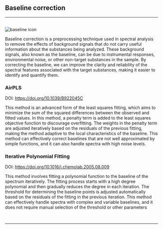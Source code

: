 
## Baseline correction
<hr />
<br />
<Image src="/images/preprocessing_icons/baseline_icon.svg" alt="baseline icon" width={50} height={50} />

Baseline correction is a preprocessing technique used in spectral analysis to remove the effects of background signals that do not carry useful information about the substances being analyzed. These background signals, also known as the baseline, can be due to instrumental responses, environmental noise, or other non-target substances in the sample. By correcting the baseline, we can improve the clarity and reliability of the spectral features associated with the target substances, making it easier to identify and quantify them.

### AirPLS

DOI: https://doi.org/10.1039/B922045C 

This method is an advanced form of the least squares fitting, which aims to minimize the sum of the squared differences between the observed and fitted values. In this method, a penalty term is added to the least squares objective function to discourage overfitting. The weights in the penalty term are adjusted iteratively based on the residuals of the previous fitting, making the method adaptive to the local characteristics of the baseline. This method can effectively correct baselines that are not well approximated by simple functions, and it can also handle spectra with high noise levels.

### Iterative Polynomial Fitting

DOI: https://doi.org/10.1016/j.chemolab.2005.08.009

This method involves fitting a polynomial function to the baseline of the spectrum iteratively. The fitting process starts with a high degree polynomial and then gradually reduces the degree in each iteration. The threshold for determining the baseline points is adjusted automatically based on the residuals of the fitting in the previous iteration. This method can effectively handle spectra with complex and variable baselines, and it does not require manual selection of the threshold or other parameters

<br />
<hr />
<br />
<ImageLink href="/preprocessing/standardization" image={{alt: "standardization icon", src: "/images/preprocessing_icons/standardization_icon.svg"}} text="Standarization" />
<br />
<ImageLink href="/preprocessing/normalization" image={{alt: "normalization icon", src: "/images/preprocessing_icons/normalization_icon.svg"}} text="Normalization" />
<br />
<ImageLink href="/preprocessing/offset" image={{alt: "offset icon", src: "/images/preprocessing_icons/offset_icon.svg"}} text="Offset" />
<br />
<ImageLink href="/preprocessing/peak_detection" image={{alt: "peak detection icon", src: "/images/preprocessing_icons/peak_detection_icon.svg"}} text="Peak detection" />
<br />
<ImageLink href="/preprocessing/smoothing" image={{alt: "smoothing icon", src: "/images/preprocessing_icons/smoothing_icon.svg"}} text="Smoothing" />